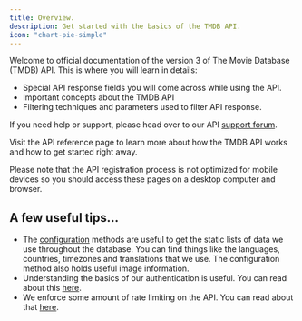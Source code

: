 ```yaml
---
title: Overview.
description: Get started with the basics of the TMDB API.
icon: "chart-pie-simple"
---
```


Welcome to official documentation of the version 3 of The Movie Database (TMDB) API. This is where you will learn in details:

- Special API response fields you will come across while using the API.
- Important concepts about the TMDB API 
- Filtering techniques and parameters used to filter API response.

If you need help or support, please head over to our API [support forum](https://www.themoviedb.org/talk/category/5047958519c29526b50017d6).

Visit the API reference page to learn more about how the TMDB API works and how to get started right away.

<Note>
Please note that the API registration process is not optimized for mobile devices so you should access these pages on a desktop computer and browser.
</Note>


## A few useful tips...

- The [configuration]() methods are useful to get the static lists of data we use throughout the database. 
You can find things like the languages, countries, timezones and translations that we use. The configuration method also holds useful image information.
- Understanding the basics of our authentication is useful. You can read about this [here]().
- We enforce some amount of rate limiting on the API. You can read about that [here]().
